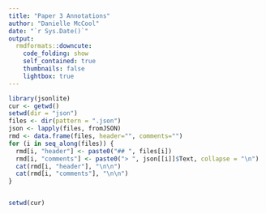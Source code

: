 ```yaml
---
title: "Paper 3 Annotations"
author: "Danielle McCool"
date: "`r Sys.Date()`"
output:
  rmdformats::downcute:
    code_folding: show
    self_contained: true
    thumbnails: false
    lightbox: true
---
```


```r
library(jsonlite)
cur <- getwd()
setwd(dir = "json")
files <- dir(pattern = ".json")
json <- lapply(files, fromJSON)
rmd <- data.frame(files, header="", comments="")
for (i in seq_along(files)) {
  rmd[i, "header"] <- paste0("## ", files[i])
  rmd[i, "comments"] <- paste0("> ", json[[i]]$Text, collapse = "\n")
  cat(rmd[i, "header"], "\n\n")
  cat(rmd[i, "comments"], "\n\n")
}


setwd(cur)
```


